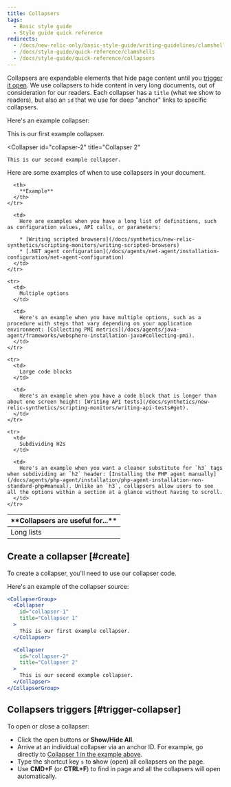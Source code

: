 ```yaml
---
title: Collapsers
tags:
  - Basic style guide
  - Style guide quick reference
redirects:
  - /docs/new-relic-only/basic-style-guide/writing-guidelines/clamshells
  - /docs/style-guide/quick-reference/clamshells
  - /docs/style-guide/quick-reference/collapsers
---
```


Collapsers are expandable elements that hide page content until you [trigger it open](#trigger-collapser). We use collapsers to hide content in very long documents, out of consideration for our readers. Each collapser has a `title` (what we show to readers), but also an `id` that we use for deep "anchor" links to specific collapsers.

Here's an example collapser:

<CollapserGroup>
  <Collapser
    id="collapser-1"
    title="Collapser 1"
  >
    This is our first example collapser.
  </Collapser>

  <Collapser
    id="collapser-2"
    title="Collapser 2"
  >
    This is our second example collapser.
  </Collapser>
</CollapserGroup>

Here are some examples of when to use collapsers in your document.

<table>
  <thead>
    <tr>
      <th width={200}>
        **Collapsers are useful for...**
      </th>

      <th>
        **Example**
      </th>
    </tr>
  </thead>

  <tbody>
    <tr>
      <td>
        Long lists
      </td>

      <td>
        Here are examples when you have a long list of definitions, such as configuration values, API calls, or parameters:

        * [Writing scripted browsers](/docs/synthetics/new-relic-synthetics/scripting-monitors/writing-scripted-browsers)
        * [.NET agent configuration](/docs/agents/net-agent/installation-configuration/net-agent-configuration)
      </td>
    </tr>

    <tr>
      <td>
        Multiple options
      </td>

      <td>
        Here's an example when you have multiple options, such as a procedure with steps that vary depending on your application environment: [Collecting PMI metrics](/docs/agents/java-agent/frameworks/websphere-installation-java#collecting-pmi).
      </td>
    </tr>

    <tr>
      <td>
        Large code blocks
      </td>

      <td>
        Here's an example when you have a code block that is longer than about one screen height: [Writing API tests](/docs/synthetics/new-relic-synthetics/scripting-monitors/writing-api-tests#get).
      </td>
    </tr>

    <tr>
      <td>
        Subdividing H2s
      </td>

      <td>
        Here's an example when you want a cleaner substitute for `h3` tags when subdividing an `h2` header: [Installing the PHP agent manually](/docs/agents/php-agent/installation/php-agent-installation-non-standard-php#manual). Unlike an `h3`, collapsers allow users to see all the options within a section at a glance without having to scroll.
      </td>
    </tr>
  </tbody>
</table>

## Create a collapser [#create]

To create a collapser, you'll need to use our collapser code.

Here's an example of the collapser source:

```jsx
<CollapserGroup>
  <Collapser
    id="collapser-1"
    title="Collapser 1"
  >
    This is our first example collapser.
  </Collapser>

  <Collapser
    id="collapser-2"
    title="Collapser 2"
  >
    This is our second example collapser.
  </Collapser>
</CollapserGroup>
```

## Collapsers triggers [#trigger-collapser]

To open or close a collapser:

* Click the open buttons or **Show/Hide All**.
* Arrive at an individual collapser via an anchor ID. For example, go directly to [Collapser 1 in the example above](/docs/style-guide/quick-reference/collapsers#collapser-1).
* Type the shortcut key `s` to **s**how (open) all collapsers on the page.
* Use **CMD+F** (or **CTRL+F**) to find in page and all the collapsers will open automatically.
